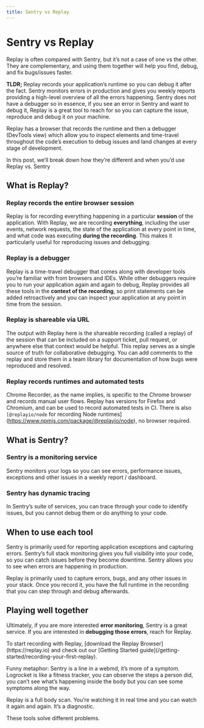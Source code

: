 ```yaml
---
title: Sentry vs Replay
---
```


# Sentry vs Replay

Replay is often compared with Sentry, but it’s not a case of one vs the other. They are complementary, and using them together will help you find, debug, and fix bugs/issues faster. 

**TLDR;** Replay records your application’s runtime so you can debug it after the fact. Sentry monitors errors in production and gives you weekly reports providing a high-level overview of all the errors happening. Sentry does not have a debugger so in essence, if you see an error in Sentry and want to debug it, Replay is a great tool to reach for so you can capture the issue, reproduce and debug it on your machine. 

Replay has a browser that records the runtime and then a debugger (DevTools view) which allow you to inspect elements and time-travel throughout the code’s execution to debug issues and land changes at every stage of development.

In this post, we’ll break down how they’re different and when you’d use Replay vs. Sentry

## What is Replay?

### Replay records the entire browser session

Replay is for recording everything happening in a particular **session** of the application. With Replay, we are recording **everything**, including the user events, network requests, the state of the application at every point in time, and what code was executing **during the recording**. This makes it particularly useful for reproducing issues and debugging.

### Replay is a debugger

Replay is a time-travel debugger that comes along with developer tools you’re familiar with from browsers and IDEs. While other debuggers require you to run your application again and again to debug, Replay provides all these tools in the **context of the recording**, so print statements can be added retroactively and you can inspect your application at any point in time from the session.

### Replay is shareable via URL

The output with Replay here is the shareable recording (called a replay) of the session that can be included on a support ticket, pull request, or anywhere else that context would be helpful. This replay serves as a single source of truth for collaborative debugging. You can add comments to the replay and store them in a team library for documentation of how bugs were reproduced and resolved.

### Replay records runtimes and automated tests

Chrome Recorder, as the name implies, is specific to the Chrome browser and records manual user flows. Replay has versions for Firefox and Chromium, and can be used to record automated tests in CI. There is also `[@replayio/node` for recording Node runtimes](https://www.npmjs.com/package/@replayio/node), no browser required.

## What is Sentry?

### Sentry is a monitoring service

Sentry monitors your logs so you can see errors, performance issues, exceptions and other issues in a weekly report / dashboard.

### Sentry has dynamic tracing

In Sentry’s suite of services, you can trace through your code to identify issues, but you cannot debug them or do anything to your code. 

## When to use each tool

Sentry is primarily used for reporting application exceptions and capturing errors. Sentry’s full stack monitoring gives you full visibility into your code, so you can catch issues before they become downtime. Sentry allows you to see when errors are happening in production. 

Replay is primarily used to capture errors, bugs, and any other issues in your stack. Once you record it, you have the full runtime in the recording that you can step through and debug afterwards. 

## Playing well together

Ultimately, if you are more interested **error monitoring**, Sentry is a great service. If you are interested in **debugging those errors**, reach for Replay.

<Callout type="info" emoji="💡">
To start recording with Replay, [download the Replay Browser](https://replay.io) and check out our [Getting Started guide](/getting-started/recording-your-first-replay).

</Callout>

Funny metaphor: Sentry is a line in a webmd, it’s more of a symptom. Logrocket is like a fitness tracker, you can observe the steps a person did, you can’t see what’s happening inside the body but you can see some symptoms along the way.

Replay is a full body scan. You’re watching it in real time and you can watch it again and again. It’s a diagnostic. 

These tools solve different problems.